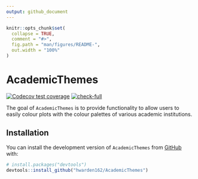 ```yaml
---
output: github_document
---
```


<!-- README.md is generated from README.Rmd. Please edit that file -->

```r
knitr::opts_chunk$set(
  collapse = TRUE,
  comment = "#>",
  fig.path = "man/figures/README-",
  out.width = "100%"
)
```

# AcademicThemes

<!-- badges: start -->
[![Codecov test coverage](https://codecov.io/gh/hwarden162/AcademicThemes/branch/main/graph/badge.svg)](https://app.codecov.io/gh/hwarden162/AcademicThemes?branch=main)
[![check-full](https://github.com/hwarden162/AcademicThemes/actions/workflows/check-full.yaml/badge.svg)](https://github.com/hwarden162/AcademicThemes/actions/workflows/check-full.yaml)
<!-- badges: end -->

The goal of `AcademicThemes` is to provide functionality to allow users to easily colour plots with the colour palettes of various academic institutions.

## Installation

You can install the development version of `AcademicThemes` from [GitHub](https://github.com/) with:

``` r
# install.packages("devtools")
devtools::install_github("hwarden162/AcademicThemes")
```

